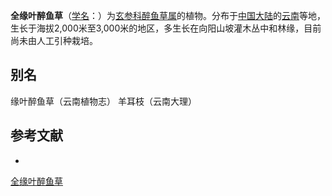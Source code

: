 {{Speciesbox
| name = 全缘叶醉鱼草
| status = 
| status_system = 
| image =
| genus = Buddleja
| species = heliophila
| authority = W. W. Smith
}}

'''全缘叶醉鱼草'''（[[学名|学名]]：{{lang|la|''Buddleja heliophila''}}）为[[玄参科|玄参科]][[醉鱼草属|醉鱼草属]]的植物。分布于[[中国大陆|中国大陆]]的[[云南|云南]]等地，生长于海拔2,000米至3,000米的地区，多生长在向阳山坡灌木丛中和林缘，目前尚未由人工引种栽培。

== 别名 ==
缘叶醉鱼草（云南植物志） 羊耳枝（云南大理）

== 参考文献 ==
<div class="references-small">
* {{cite web| url =http://www.bioinfo.cn/db05/KmzwSpecies.php?action=view&id=30543| title =全缘叶醉鱼草| work =《中国高等植物数据库全库》| publisher =中国科学院微生物研究所| author =昆明植物研究所| accessdate =2009-02-26| deadurl =yes| archiveurl =https://web.archive.org/web/20160305010657/http://www.bioinfo.cn/db05/KmzwSpecies.php?action=view&id=30543| archivedate =2016-03-05}}
</div>
{{Taxonbar|from=Q10891714}}

[[Category:醉鱼草属|全缘叶醉鱼草]]


{{植物小作品}}